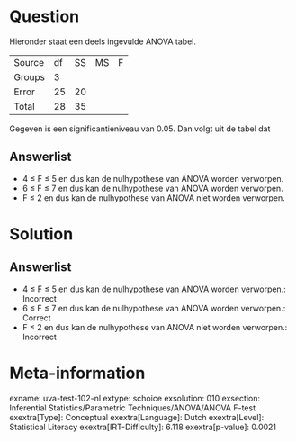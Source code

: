 Question
========

Hieronder staat een deels ingevulde ANOVA tabel.

  -------- ---- ---- ---- ---
  Source   df   SS   MS   F
  Groups   3              
  Error    25   20        
  Total    28   35        
  -------- ---- ---- ---- ---

Gegeven is een significantieniveau van 0.05. Dan volgt uit de tabel dat

Answerlist
----------

* 4 ≤ F ≤ 5 en dus kan de nulhypothese van ANOVA worden verworpen.
* 6 ≤ F ≤ 7 en dus kan de nulhypothese van ANOVA worden verworpen.
* F ≤ 2 en dus kan de nulhypothese van ANOVA niet worden verworpen.

Solution
========

Answerlist
----------

* 4 ≤ F ≤ 5 en dus kan de nulhypothese van ANOVA worden verworpen.: Incorrect
* 6 ≤ F ≤ 7 en dus kan de nulhypothese van ANOVA worden verworpen.: Correct
* F ≤ 2 en dus kan de nulhypothese van ANOVA niet worden verworpen.: Incorrect

Meta-information
================
exname: uva-test-102-nl
extype: schoice
exsolution: 010
exsection: Inferential Statistics/Parametric Techniques/ANOVA/ANOVA F-test
exextra[Type]: Conceptual
exextra[Language]: Dutch
exextra[Level]: Statistical Literacy
exextra[IRT-Difficulty]: 6.118
exextra[p-value]: 0.0021
